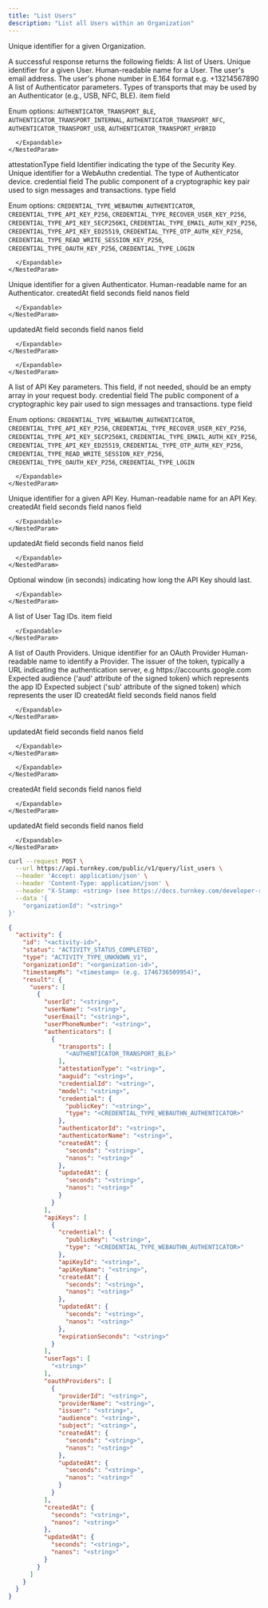 ```yaml
---
title: "List Users"
description: "List all Users within an Organization"
---
```



<EndpointPath type="query" path="list_users" />

<Authorizations />

<H3Bordered text="Body" />

<ParamField body="organizationId" type="string" required={true}>

Unique identifier for a given Organization.
</ParamField>


<H3Bordered text="Response" />
A successful response returns the following fields:

<ResponseField name="users" type="array" required={true}>
  A list of Users.
  <Expandable title="users details">
    <NestedParam parentKey="users" childKey="userId" type="string" required={true}>
Unique identifier for a given User.
</NestedParam>
<NestedParam parentKey="users" childKey="userName" type="string" required={true}>
Human-readable name for a User.
</NestedParam>
<NestedParam parentKey="users" childKey="userEmail" type="string" required={false}>
The user's email address.
</NestedParam>
<NestedParam parentKey="users" childKey="userPhoneNumber" type="string" required={false}>
The user's phone number in E.164 format e.g. +13214567890
</NestedParam>
<NestedParam parentKey="users" childKey="authenticators" type="array" required={true}>
      A list of Authenticator parameters.
      <Expandable title="authenticators details">
        <NestedParam parentKey="users.authenticators" childKey="transports" type="array" required={true}>
      Types of transports that may be used by an Authenticator (e.g., USB, NFC, BLE).
      <Expandable title="transports details">
        <NestedParam parentKey="users.authenticators.transports" childKey="item" type="enum" required={true}>
item field
  
Enum options: `AUTHENTICATOR_TRANSPORT_BLE`, `AUTHENTICATOR_TRANSPORT_INTERNAL`, `AUTHENTICATOR_TRANSPORT_NFC`, `AUTHENTICATOR_TRANSPORT_USB`, `AUTHENTICATOR_TRANSPORT_HYBRID`

</NestedParam>

      </Expandable>
    </NestedParam>
<NestedParam parentKey="users.authenticators" childKey="attestationType" type="string" required={true}>
attestationType field
</NestedParam>
<NestedParam parentKey="users.authenticators" childKey="aaguid" type="string" required={true}>
Identifier indicating the type of the Security Key.
</NestedParam>
<NestedParam parentKey="users.authenticators" childKey="credentialId" type="string" required={true}>
Unique identifier for a WebAuthn credential.
</NestedParam>
<NestedParam parentKey="users.authenticators" childKey="model" type="string" required={true}>
The type of Authenticator device.
</NestedParam>
<NestedParam parentKey="users.authenticators" childKey="credential" type="object" required={true}>
      credential field
      <Expandable title="credential details">
        <NestedParam parentKey="users.authenticators.credential" childKey="publicKey" type="string" required={true}>
The public component of a cryptographic key pair used to sign messages and transactions.
</NestedParam>
<NestedParam parentKey="users.authenticators.credential" childKey="type" type="enum" required={true}>
type field
  
Enum options: `CREDENTIAL_TYPE_WEBAUTHN_AUTHENTICATOR`, `CREDENTIAL_TYPE_API_KEY_P256`, `CREDENTIAL_TYPE_RECOVER_USER_KEY_P256`, `CREDENTIAL_TYPE_API_KEY_SECP256K1`, `CREDENTIAL_TYPE_EMAIL_AUTH_KEY_P256`, `CREDENTIAL_TYPE_API_KEY_ED25519`, `CREDENTIAL_TYPE_OTP_AUTH_KEY_P256`, `CREDENTIAL_TYPE_READ_WRITE_SESSION_KEY_P256`, `CREDENTIAL_TYPE_OAUTH_KEY_P256`, `CREDENTIAL_TYPE_LOGIN`

</NestedParam>

      </Expandable>
    </NestedParam>
<NestedParam parentKey="users.authenticators" childKey="authenticatorId" type="string" required={true}>
Unique identifier for a given Authenticator.
</NestedParam>
<NestedParam parentKey="users.authenticators" childKey="authenticatorName" type="string" required={true}>
Human-readable name for an Authenticator.
</NestedParam>
<NestedParam parentKey="users.authenticators" childKey="createdAt" type="object" required={true}>
      createdAt field
      <Expandable title="createdAt details">
        <NestedParam parentKey="users.authenticators.createdAt" childKey="seconds" type="string" required={true}>
seconds field
</NestedParam>
<NestedParam parentKey="users.authenticators.createdAt" childKey="nanos" type="string" required={true}>
nanos field
</NestedParam>

      </Expandable>
    </NestedParam>
<NestedParam parentKey="users.authenticators" childKey="updatedAt" type="object" required={true}>
      updatedAt field
      <Expandable title="updatedAt details">
        <NestedParam parentKey="users.authenticators.updatedAt" childKey="seconds" type="string" required={true}>
seconds field
</NestedParam>
<NestedParam parentKey="users.authenticators.updatedAt" childKey="nanos" type="string" required={true}>
nanos field
</NestedParam>

      </Expandable>
    </NestedParam>

      </Expandable>
    </NestedParam>
<NestedParam parentKey="users" childKey="apiKeys" type="array" required={true}>
      A list of API Key parameters. This field, if not needed, should be an empty array in your request body.
      <Expandable title="apiKeys details">
        <NestedParam parentKey="users.apiKeys" childKey="credential" type="object" required={true}>
      credential field
      <Expandable title="credential details">
        <NestedParam parentKey="users.apiKeys.credential" childKey="publicKey" type="string" required={true}>
The public component of a cryptographic key pair used to sign messages and transactions.
</NestedParam>
<NestedParam parentKey="users.apiKeys.credential" childKey="type" type="enum" required={true}>
type field
  
Enum options: `CREDENTIAL_TYPE_WEBAUTHN_AUTHENTICATOR`, `CREDENTIAL_TYPE_API_KEY_P256`, `CREDENTIAL_TYPE_RECOVER_USER_KEY_P256`, `CREDENTIAL_TYPE_API_KEY_SECP256K1`, `CREDENTIAL_TYPE_EMAIL_AUTH_KEY_P256`, `CREDENTIAL_TYPE_API_KEY_ED25519`, `CREDENTIAL_TYPE_OTP_AUTH_KEY_P256`, `CREDENTIAL_TYPE_READ_WRITE_SESSION_KEY_P256`, `CREDENTIAL_TYPE_OAUTH_KEY_P256`, `CREDENTIAL_TYPE_LOGIN`

</NestedParam>

      </Expandable>
    </NestedParam>
<NestedParam parentKey="users.apiKeys" childKey="apiKeyId" type="string" required={true}>
Unique identifier for a given API Key.
</NestedParam>
<NestedParam parentKey="users.apiKeys" childKey="apiKeyName" type="string" required={true}>
Human-readable name for an API Key.
</NestedParam>
<NestedParam parentKey="users.apiKeys" childKey="createdAt" type="object" required={true}>
      createdAt field
      <Expandable title="createdAt details">
        <NestedParam parentKey="users.apiKeys.createdAt" childKey="seconds" type="string" required={true}>
seconds field
</NestedParam>
<NestedParam parentKey="users.apiKeys.createdAt" childKey="nanos" type="string" required={true}>
nanos field
</NestedParam>

      </Expandable>
    </NestedParam>
<NestedParam parentKey="users.apiKeys" childKey="updatedAt" type="object" required={true}>
      updatedAt field
      <Expandable title="updatedAt details">
        <NestedParam parentKey="users.apiKeys.updatedAt" childKey="seconds" type="string" required={true}>
seconds field
</NestedParam>
<NestedParam parentKey="users.apiKeys.updatedAt" childKey="nanos" type="string" required={true}>
nanos field
</NestedParam>

      </Expandable>
    </NestedParam>
<NestedParam parentKey="users.apiKeys" childKey="expirationSeconds" type="string" required={false}>
Optional window (in seconds) indicating how long the API Key should last.
</NestedParam>

      </Expandable>
    </NestedParam>
<NestedParam parentKey="users" childKey="userTags" type="array" required={true}>
      A list of User Tag IDs.
      <Expandable title="userTags details">
        <NestedParam parentKey="users.userTags" childKey="item" type="string" required={true}>
item field
</NestedParam>

      </Expandable>
    </NestedParam>
<NestedParam parentKey="users" childKey="oauthProviders" type="array" required={true}>
      A list of Oauth Providers.
      <Expandable title="oauthProviders details">
        <NestedParam parentKey="users.oauthProviders" childKey="providerId" type="string" required={true}>
Unique identifier for an OAuth Provider
</NestedParam>
<NestedParam parentKey="users.oauthProviders" childKey="providerName" type="string" required={true}>
Human-readable name to identify a Provider.
</NestedParam>
<NestedParam parentKey="users.oauthProviders" childKey="issuer" type="string" required={true}>
The issuer of the token, typically a URL indicating the authentication server, e.g https://accounts.google.com
</NestedParam>
<NestedParam parentKey="users.oauthProviders" childKey="audience" type="string" required={true}>
Expected audience ('aud' attribute of the signed token) which represents the app ID
</NestedParam>
<NestedParam parentKey="users.oauthProviders" childKey="subject" type="string" required={true}>
Expected subject ('sub' attribute of the signed token) which represents the user ID
</NestedParam>
<NestedParam parentKey="users.oauthProviders" childKey="createdAt" type="object" required={true}>
      createdAt field
      <Expandable title="createdAt details">
        <NestedParam parentKey="users.oauthProviders.createdAt" childKey="seconds" type="string" required={true}>
seconds field
</NestedParam>
<NestedParam parentKey="users.oauthProviders.createdAt" childKey="nanos" type="string" required={true}>
nanos field
</NestedParam>

      </Expandable>
    </NestedParam>
<NestedParam parentKey="users.oauthProviders" childKey="updatedAt" type="object" required={true}>
      updatedAt field
      <Expandable title="updatedAt details">
        <NestedParam parentKey="users.oauthProviders.updatedAt" childKey="seconds" type="string" required={true}>
seconds field
</NestedParam>
<NestedParam parentKey="users.oauthProviders.updatedAt" childKey="nanos" type="string" required={true}>
nanos field
</NestedParam>

      </Expandable>
    </NestedParam>

      </Expandable>
    </NestedParam>
<NestedParam parentKey="users" childKey="createdAt" type="object" required={true}>
      createdAt field
      <Expandable title="createdAt details">
        <NestedParam parentKey="users.createdAt" childKey="seconds" type="string" required={true}>
seconds field
</NestedParam>
<NestedParam parentKey="users.createdAt" childKey="nanos" type="string" required={true}>
nanos field
</NestedParam>

      </Expandable>
    </NestedParam>
<NestedParam parentKey="users" childKey="updatedAt" type="object" required={true}>
      updatedAt field
      <Expandable title="updatedAt details">
        <NestedParam parentKey="users.updatedAt" childKey="seconds" type="string" required={true}>
seconds field
</NestedParam>
<NestedParam parentKey="users.updatedAt" childKey="nanos" type="string" required={true}>
nanos field
</NestedParam>

      </Expandable>
    </NestedParam>

  </Expandable>
</ResponseField>

<RequestExample>

```bash cURL
curl --request POST \
  --url https://api.turnkey.com/public/v1/query/list_users \
  --header 'Accept: application/json' \
  --header 'Content-Type: application/json' \
  --header "X-Stamp: <string> (see https://docs.turnkey.com/developer-reference/api-overview/stamps)" \
  --data '{
    "organizationId": "<string>"
}'
```

</RequestExample>

<ResponseExample>

```json 200
{
  "activity": {
    "id": "<activity-id>",
    "status": "ACTIVITY_STATUS_COMPLETED",
    "type": "ACTIVITY_TYPE_UNKNOWN_V1",
    "organizationId": "<organization-id>",
    "timestampMs": "<timestamp> (e.g. 1746736509954)",
    "result": {
      "users": [
        {
          "userId": "<string>",
          "userName": "<string>",
          "userEmail": "<string>",
          "userPhoneNumber": "<string>",
          "authenticators": [
            {
              "transports": [
                "<AUTHENTICATOR_TRANSPORT_BLE>"
              ],
              "attestationType": "<string>",
              "aaguid": "<string>",
              "credentialId": "<string>",
              "model": "<string>",
              "credential": {
                "publicKey": "<string>",
                "type": "<CREDENTIAL_TYPE_WEBAUTHN_AUTHENTICATOR>"
              },
              "authenticatorId": "<string>",
              "authenticatorName": "<string>",
              "createdAt": {
                "seconds": "<string>",
                "nanos": "<string>"
              },
              "updatedAt": {
                "seconds": "<string>",
                "nanos": "<string>"
              }
            }
          ],
          "apiKeys": [
            {
              "credential": {
                "publicKey": "<string>",
                "type": "<CREDENTIAL_TYPE_WEBAUTHN_AUTHENTICATOR>"
              },
              "apiKeyId": "<string>",
              "apiKeyName": "<string>",
              "createdAt": {
                "seconds": "<string>",
                "nanos": "<string>"
              },
              "updatedAt": {
                "seconds": "<string>",
                "nanos": "<string>"
              },
              "expirationSeconds": "<string>"
            }
          ],
          "userTags": [
            "<string>"
          ],
          "oauthProviders": [
            {
              "providerId": "<string>",
              "providerName": "<string>",
              "issuer": "<string>",
              "audience": "<string>",
              "subject": "<string>",
              "createdAt": {
                "seconds": "<string>",
                "nanos": "<string>"
              },
              "updatedAt": {
                "seconds": "<string>",
                "nanos": "<string>"
              }
            }
          ],
          "createdAt": {
            "seconds": "<string>",
            "nanos": "<string>"
          },
          "updatedAt": {
            "seconds": "<string>",
            "nanos": "<string>"
          }
        }
      ]
    }
  }
}
```

</ResponseExample>
